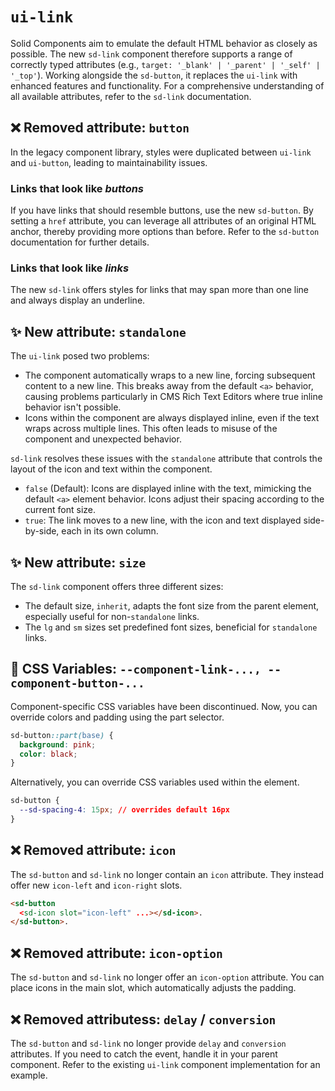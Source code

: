 # `ui-link`

Solid Components aim to emulate the default HTML behavior as closely as possible. The new `sd-link` component therefore supports a range of correctly typed attributes (e.g., `target: '_blank' | '_parent' | '_self' | '_top'`). Working alongside the `sd-button`, it replaces the `ui-link` with enhanced features and functionality. For a comprehensive understanding of all available attributes, refer to the `sd-link` documentation.

## ❌ Removed attribute: `button`

In the legacy component library, styles were duplicated between `ui-link` and `ui-button`, leading to maintainability issues.

### Links that look like _buttons_

If you have links that should resemble buttons, use the new `sd-button`. By setting a `href` attribute, you can leverage all attributes of an original HTML anchor, thereby providing more options than before. Refer to the `sd-button` documentation for further details.

### Links that look like _links_

The new `sd-link` offers styles for links that may span more than one line and always display an underline.

## ✨ New attribute: `standalone`

The `ui-link` posed two problems:

- The component automatically wraps to a new line, forcing subsequent content to a new line. This breaks away from the default `<a>` behavior, causing problems particularly in CMS Rich Text Editors where true inline behavior isn't possible.
- Icons within the component are always displayed inline, even if the text wraps across multiple lines. This often leads to misuse of the component and unexpected behavior.

`sd-link` resolves these issues with the `standalone` attribute that controls the layout of the icon and text within the component.

- `false` (Default): Icons are displayed inline with the text, mimicking the default `<a>` element behavior. Icons adjust their spacing according to the current font size.
- `true`: The link moves to a new line, with the icon and text displayed side-by-side, each in its own column.

## ✨ New attribute: `size`

The `sd-link` component offers three different sizes:

- The default size, `inherit`, adapts the font size from the parent element, especially useful for non-`standalone` links.
- The `lg` and `sm` sizes set predefined font sizes, beneficial for `standalone` links.

## 🔀 CSS Variables: `--component-link-..., --component-button-...`

Component-specific CSS variables have been discontinued. Now, you can override colors and padding using the part selector.

```css
sd-button::part(base) {
  background: pink;
  color: black;
}
```

Alternatively, you can override CSS variables used within the element.

```css
sd-button {
  --sd-spacing-4: 15px; // overrides default 16px
}
```

## ❌ Removed attribute: `icon`

The `sd-button` and `sd-link` no longer contain an `icon` attribute. They instead offer new `icon-left` and `icon-right` slots.

```html
<sd-button
  <sd-icon slot="icon-left" ...></sd-icon>.
</sd-button>.
```

## ❌ Removed attribute: `icon-option`

The `sd-button` and `sd-link` no longer offer an `icon-option` attribute. You can place icons in the main slot, which automatically adjusts the padding.

## ❌ Removed attributess: `delay` / `conversion`

The `sd-button` and `sd-link` no longer provide `delay` and `conversion` attributes. If you need to catch the event, handle it in your parent component. Refer to the existing `ui-link` component implementation for an example.
